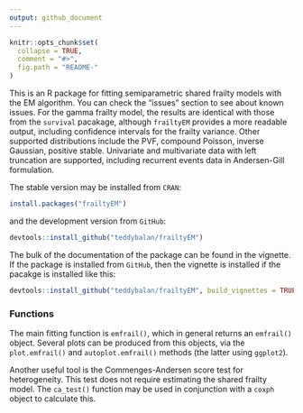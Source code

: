 ```yaml
---
output: github_document
---
```


<!-- README.md is generated from README.Rmd. Please edit that file -->

```r
knitr::opts_chunk$set(
  collapse = TRUE,
  comment = "#>",
  fig.path = "README-"
)
```

This is an R package for fitting semiparametric shared frailty models with the EM algorithm. You can check the "issues" section to see about known issues. For the gamma frailty model, the results are identical with those from the `survival` pacakage, although `frailtyEM` provides a more readable output, including confidence intervals for the frailty variance. Other supported distributions include the PVF, compound Poisson, inverse Gaussian, positive stable. 
Univariate and multivariate data with left truncation are supported, including recurrent events data in Andersen-Gill formulation.

The stable version may be installed from `CRAN`:
```r
install.packages("frailtyEM")
```
and the development version from `GitHub`:
```r
devtools::install_github("teddybalan/frailtyEM")
```
The bulk of the documentation of the package can be found in the vignette. If the package is installed from `GitHub`, then the vignette is installed if the pacakge is installed like this:
```r
devtools::install_github("teddybalan/frailtyEM", build_vignettes = TRUE)
```

### Functions
The main fitting function is `emfrail()`, which in general returns an `emfrail()` object. Several plots can be produced from this objects, via the `plot.emfrail()` and `autoplot.emfrail()` methods (the latter using `ggplot2`). 

Another useful tool is the Commenges-Andersen score test for heterogeneity. This test does not require estimating the shared frailty model. The `ca_test()` function may be used in conjunction with a `coxph` object to calculate this. 

